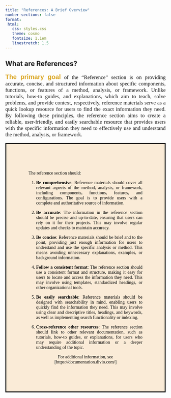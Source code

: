 ```yaml
---
title: "References: A Brief Overview"
number-sections: false
format:
 html:
   css: styles.css
   theme: cosmo
   fontsize: 1.1em
   linestretch: 1.5
---
```


## <i class="bi bi-book"></i> What are References?

::: {style="text-align: justify; font-size: 1.2em; line-stretch: 1.o; font-family: Georgia, serif;"}
[**The primary goal**]{style="color: goldenrod; font-size: 1.2em; font-family: Verdana, sans-serif;"} 
of the "Reference" section is on providing accurate, concise, and structured information about specific components, functions, or features of a method, analysis, or framework. Unlike tutorials, how-to guides, and explanations, which aim to teach, solve problems, and provide context, respectively, reference materials serve as a quick lookup resource for users to find the exact information they need. By following these principles, the reference section aims to create a reliable, user-friendly, and easily searchable resource that provides users with the specific information they need to effectively use and understand the method, analysis, or framework.
:::

::: {style="text-align: justify; line-height: normal; color: black; border: solid black; background-color: antiquewhite; padding: 70px; font-family: Georgia, serif;"}

The reference section should:

1. **Be comprehensive**: Reference materials should cover all relevant aspects of the method, analysis, or framework, including components, functions, features, and configurations. The goal is to provide users with a complete and authoritative source of information.

2. **Be accurate**: The information in the reference section should be precise and up-to-date, ensuring that users can rely on it for their projects. This may involve regular updates and checks to maintain accuracy.

3. **Be concise**: Reference materials should be brief and to the point, providing just enough information for users to understand and use the specific analysis or method. This means avoiding unnecessary explanations, examples, or background information.

4. **Follow a consistent format**: The reference section should use a consistent format and structure, making it easy for users to locate and access the information they need. This may involve using templates, standardized headings, or other organizational tools.

5. **Be easily searchable**: Reference materials should be designed with searchability in mind, enabling users to quickly find the information they need. This may involve using clear and descriptive titles, headings, and keywords, as well as implementing search functionality or indexing.

6. **Cross-reference other resources**: The reference section should link to other relevant documentation, such as tutorials, how-to guides, or explanations, for users who may require additional information or a deeper understanding of the topic.


::: {style="text-align: center"}
For additional information, see [https://documentation.divio.com/]
:::

:::


